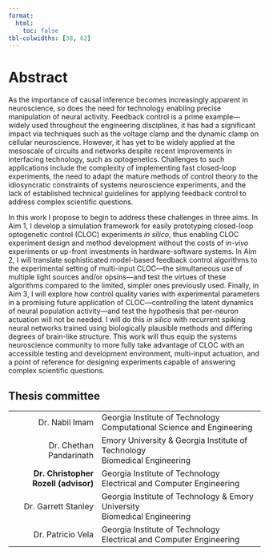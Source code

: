 ```yaml
---
format:
  html:
    toc: false
tbl-colwidths: [38, 62]
---
```

# Abstract
As the importance of causal inference becomes increasingly apparent in neuroscience, so does the need for technology enabling precise manipulation of neural activity.
Feedback control is a prime example---widely used throughout the engineering disciplines, it has had a significant impact via techniques such as the voltage clamp and the dynamic clamp on cellular neuroscience.
However, it has yet to be widely applied at the mesoscale of circuits and networks despite recent improvements in interfacing technology, such as optogenetics.
Challenges to such applications include the complexity of implementing fast closed-loop experiments, the need to adapt the mature methods of control theory to the idiosyncratic constraints of systems neuroscience experiments, and the lack of established technical guidelines for applying feedback control to address complex scientific questions.

In this work I propose to begin to address these challenges in three aims.
In Aim 1, I develop a simulation framework for easily prototyping closed-loop optogenetic control (CLOC) experiments *in silico*, thus enabling CLOC experiment design and method development without the costs of *in-vivo* experiments or up-front investments in hardware-software systems.
In Aim 2, I will translate sophisticated model-based feedback control algorithms to the experimental setting of multi-input CLOC---the simultaneous use of multiple light sources and/or opsins---and test the virtues of these algorithms compared to the limited, simpler ones previously used.
Finally, in Aim 3, I will explore how control quality varies with experimental parameters in a promising future application of CLOC---controlling the latent dynamics of neural population activity---and test the hypothesis that per-neuron actuation will not be needed.
I will do this *in silico* with recurrent spiking neural networks trained using biologically plausible methods and differing degrees of brain-like structure.
This work will thus equip the systems neuroscience community to more fully take advantage of CLOC with an accessible testing and development environment, multi-input actuation, and a point of reference for designing experiments capable of answering complex scientific questions.

<!-- ::: {.hidden}
# Front Matter {.unnumbered}
::: -->

:::{.content-hidden when-format="pdf"}

## Thesis committee {.unnumbered}

+----------------------------:+:-----------------------------------------------------+
|    Dr. Nabil Imam           | Georgia Institute of Technology \                    |
|                             | Computational Science and Engineering                |
+-----------------------------+------------------------------------------------------+
|    Dr. Chethan Pandarinath  | Emory University & Georgia Institute of Technology \ |
|                             | Biomedical Engineering                               |
+-----------------------------+------------------------------------------------------+
|  **Dr. Christopher Rozell** | Georgia Institute of Technology \                    |
|         **(advisor)**       | Electrical and Computer Engineering                  |
+-----------------------------+------------------------------------------------------+
|   Dr. Garrett Stanley       | Georgia Institute of Technology & Emory University \ |
|                             | Biomedical Engineering                               |
+-----------------------------+------------------------------------------------------+
|   Dr. Patricio Vela         | Georgia Institute of Technology \                    |
|                             | Electrical and Computer Engineering                  |
+-----------------------------+------------------------------------------------------+

:::